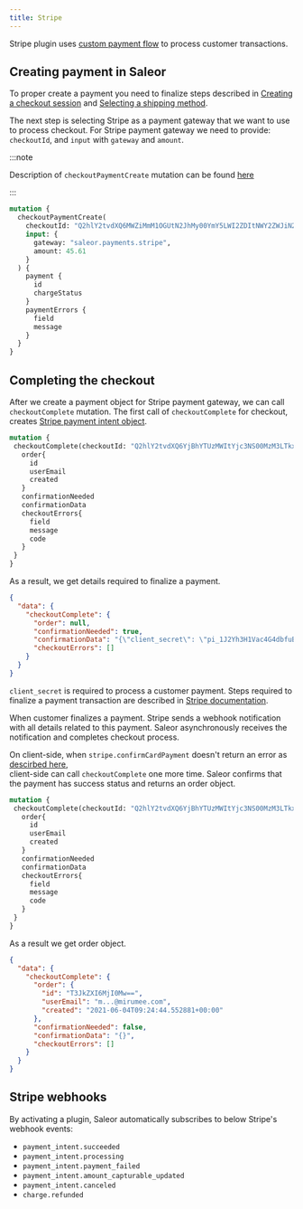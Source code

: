 ```yaml
---
title: Stripe
---
```



Stripe plugin uses [custom payment flow](https://stripe.com/docs/payments/accept-a-payment?platform=web&ui=elements) to process customer transactions.

## Creating payment in Saleor

To proper create a payment you need to finalize steps described in 
[Creating a checkout session](developer/checkout.mdx#creating-a-checkout-session) and 
[Selecting a shipping method](developer/checkout.mdx#selecting-a-shipping-method).

The next step is selecting Stripe as a payment gateway that we want to use to process checkout. 
For Stripe payment gateway we need to provide: `checkoutId`, and `input` with `gateway` and `amount`.

:::note

Description of `checkoutPaymentCreate` mutation can be found [here](developer/checkout#selecting-a-payment-method)

:::

```graphql
mutation {
  checkoutPaymentCreate(
    checkoutId: "Q2hlY2tvdXQ6MWZiMmM1OGUtN2JhMy00YmY5LWI2ZDItNWY2ZWJiN2U3ZWJj"
    input: {
      gateway: "saleor.payments.stripe",
      amount: 45.61
    }
  ) {
    payment {
      id
      chargeStatus
    }
    paymentErrors {
      field
      message
    }
  }
}
```

## Completing the checkout
After we create a payment object for Stripe payment gateway, 
we can call `checkoutComplete` mutation.  The first call of `checkoutComplete` for checkout,
 creates [Stripe payment intent object](https://stripe.com/docs/api/payment_intents/object).

 ```graphql
 mutation {
  checkoutComplete(checkoutId: "Q2hlY2tvdXQ6YjBhYTUzMWItYjc3NS00MzM3LTkxNzEtYTgzOTYwYThjMmVk"){
    order{
      id
      userEmail
      created
    }
    confirmationNeeded
    confirmationData
    checkoutErrors{
      field
      message
      code
    }
  }
}
 ```

 As a result, we get details required to finalize a payment.

```json
{
  "data": {
    "checkoutComplete": {
      "order": null,
      "confirmationNeeded": true,
      "confirmationData": "{\"client_secret\": \"pi_1J2Yh3H1Vac4G4dbfuBvQhTe_secret_DkwP8jcdenirqazGpjPvSaPtV\", \"id\": \"pi_1J2Yh3H1Vac4G4dbfuBvQhTe\"}",
      "checkoutErrors": []
    }
  }
}
```

`client_secret` is required to process a customer payment.
Steps required to finalize a payment transaction are described in [Stripe documentation](https://stripe.com/docs/payments/accept-a-payment?platform=web&ui=elements).


When customer finalizes a payment. Stripe sends a webhook notification with all details 
related to this payment. Saleor asynchronously receives the notification and 
completes checkout process.

On client-side, when `stripe.confirmCardPayment` doesn't return an error as 
[descirbed here](https://stripe.com/docs/payments/accept-a-payment?platform=web&ui=elements#web-submit-payment),  
client-side can call  `checkoutComplete` one more time.
 Saleor confirms that the payment has success status and returns an order object.

 ```graphql
 mutation {
  checkoutComplete(checkoutId: "Q2hlY2tvdXQ6YjBhYTUzMWItYjc3NS00MzM3LTkxNzEtYTgzOTYwYThjMmVk"){
    order{
      id
      userEmail
      created
    }
    confirmationNeeded
    confirmationData
    checkoutErrors{
      field
      message
      code
    }
  }
}
```

As a result we get order object.
```json
{
  "data": {
    "checkoutComplete": {
      "order": {
        "id": "T3JkZXI6MjI0Mw==",
        "userEmail": "m...@mirumee.com",
        "created": "2021-06-04T09:24:44.552881+00:00"
      },
      "confirmationNeeded": false,
      "confirmationData": "{}",
      "checkoutErrors": []
    }
  }
}
```

## Stripe webhooks

By activating a plugin, Saleor automatically subscribes to below Stripe's webhook events:

- `payment_intent.succeeded`
- `payment_intent.processing`
- `payment_intent.payment_failed`
- `payment_intent.amount_capturable_updated`
- `payment_intent.canceled`
- `charge.refunded`